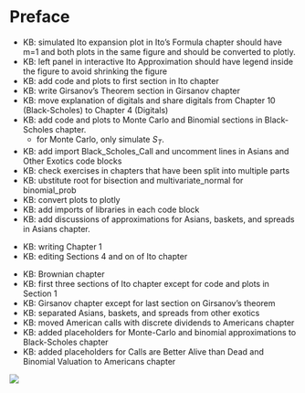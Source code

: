 # Preface {.unnumbered}

::: {.ToDo .unnumbered}

- KB: simulated Ito expansion plot in Ito's Formula chapter should have m=1 and both plots in the same figure and should be converted to plotly.
- KB: left panel in interactive Ito Approximation should have legend inside the figure to avoid shrinking the figure
- KB: add code and plots to first section in Ito chapter 
- KB: write Girsanov's Theorem section in Girsanov chapter
- KB: move explanation of digitals and share digitals from Chapter 10 (Black-Scholes) to Chapter 4 (Digitals)
- KB: add code and plots to Monte Carlo and Binomial sections in Black-Scholes chapter.  
  - for Monte Carlo, only simulate $S_T$.
- KB: add import Black_Scholes_Call and uncomment lines in Asians and Other Exotics code blocks
- KB: check exercises in chapters that have been split into multiple parts
- KB: ubstitute root for bisection and multivariate_normal for binomial_prob 
- KB: convert plots to plotly
- KB: add imports of libraries in each code block
- KB: add discussions of approximations for Asians, baskets, and spreads in Asians chapter.

:::

::: {.InProgress .unnumbered}
- KB: writing Chapter 1
- KB: editing Sections 4 and on of Ito chapter
:::

::: {.Done .unnumbered}
- KB: Brownian chapter
- KB: first three sections of Ito chapter except for code and plots in Section 1
- KB: Girsanov chapter except for last section on Girsanov's theorem
- KB: separated Asians, baskets, and spreads from other exotics 
- KB: moved American calls with discrete dividends to Americans chapter 
- KB: added placeholders for Monte-Carlo and binomial approximations to Black-Scholes chapter
- KB: added placeholders for Calls are Better Alive than Dead and Binomial Valuation to Americans chapter

:::

![](under_construction.jpg)


